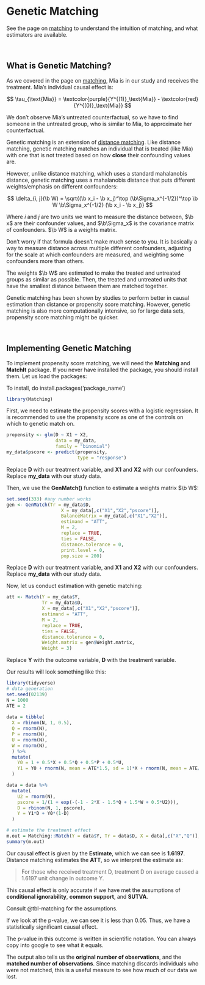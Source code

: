 # Genetic Matching {.unnumbered}

See the page on [matching](matching.qmd) to understand the intuition of matching, and what estimators are available.

<br />

## What is Genetic Matching?

As we covered in the page on [matching](matching.qmd), Mia is in our study and receives the treatment. Mia's individual causal effect is:

$$
\tau_{\text{Mia}} = \textcolor{purple}{Y^{(1)}_\text{Mia}} - \textcolor{red}{Y^{(0)}_\text{Mia}}
$$

We don't observe Mia's untreated counterfactual, so we have to find someone in the untreated group, who is similar to Mia, to approximate her counterfactual.

Genetic matching is an extension of [distance matching](distance.qmd). Like distance matching, genetic matching matches an individual that is treated (like Mia) with one that is not treated based on how **close** their confounding values are.

However, unlike distance matching, which uses a standard mahalanobis distance, genetic matching uses a mahalanobis distance that puts different weights/emphasis on different confounders:

$$
\delta_{i, j}(\b W) = \sqrt{(\b x_i - \b x_j)^\top (\b\Sigma_x^{-1/2})^\top \b W \b\Sigma_x^{-1/2}  (\b x_i - \b x_j)}
$$

::: aside
Where $i$ and $j$ are two units we want to measure the distance between, $\b x$ are their confounder values, and $\b\Sigma_x$ is the covariance matrix of confounders. $\b W$ is a weights matrix.
:::

Don't worry if that formula doesn't make much sense to you. It is basically a way to measure distance across multiple different confounders, adjusting for the scale at which confounders are measured, and weighting some confounders more than others.

The weights $\b W$ are estimated to make the treated and untreated groups as similar as possible. Then, the treated and untreated units that have the smallest distance between them are matched together.

Genetic matching has been shown by studies to perform better in causal estimation than distance or propensity score matching. However, genetic matching is also more computationally intensive, so for large data sets, propensity score matching might be quicker.

<br />

## Implementing Genetic Matching

To implement propensity score matching, we will need the **Matching** and **MatchIt** package. If you never have installed the package, you should install them. Let us load the packages:

::: aside
To install, do install.packages('package_name')
:::

```r
library(Matching)
```

First, we need to estimate the propensity scores with a logistic regression. It is recommended to use the propensity score as one of the controls on which to genetic match on.

```r
propensity <- glm(D ~ X1 + X2,
                  data = my_data,
                  family = "binomial")
my_data$pscore <- predict(propensity,
                          type = "response")
```

::: aside
Replace **D** with our treatment variable, and **X1** and **X2** with our confounders. Replace **my_data** with our study data.
:::

Then, we use the **GenMatch()** function to estimate a weights matrix $\b W$:

```r
set.seed(333) #any number works
gen <- GenMatch(Tr = my_data$D,
                    X = my_data[,c("X1","X2","pscore")],
                    BalanceMatrix = my_data[,c("X1","X2")],   
                    estimand = "ATT",
                    M = 2,
                    replace = TRUE,
                    ties = FALSE,
                    distance.tolerance = 0,
                    print.level = 0,
                    pop.size = 200)
```

::: aside
Replace **D** with our treatment variable, and **X1** and **X2** with our confounders. Replace **my_data** with our study data.
:::

Now, let us conduct estimation with genetic matching:

```r
att <- Match(Y = my_data$Y,
             Tr = my_data$D,
             X = my_data[,c("X1","X2","pscore")],
             estimand = "ATT",
             M = 2,
             replace = TRUE,
             ties = FALSE,
             distance.tolerance = 0,
             Weight.matrix = gen$Weight.matrix,
             Weight = 3)
```

::: aside
Replace **Y** with the outcome variable, **D** with the treatment variable.
:::

Our results will look something like this:

```r
library(tidyverse)
# data generation
set.seed(02139)
N = 1000
ATE = 2
  
data = tibble(
  X = rbinom(N, 1, 0.5),
  Q = rnorm(N),
  P = rnorm(N),
  U = rnorm(N), 
  W = rnorm(N),
  ) %>%
  mutate(
    Y0 = 1 + 0.5*X + 0.5*Q + 0.5*P + 0.5*U,
    Y1 = Y0 + rnorm(N, mean = ATE*1.5, sd = 1)*X + rnorm(N, mean = ATE/2)*(1-X)
  )

data = data %>%
  mutate(
    U2 = rnorm(N),
    pscore = 1/(1 + exp(-(-1 - 2*X - 1.5*Q + 1.5*W + 0.5*U2))),
    D = rbinom(N, 1, pscore),
    Y = Y1*D + Y0*(1-D)
  )

# estimate the treatment effect
m.out = Matching::Match(Y = data$Y, Tr = data$D, X = data[,c("X","Q")], M=1, BiasAdjust = TRUE, Weight = 2)
summary(m.out)
```

Our causal effect is given by the **Estimate**, which we can see is **1.6197**. Distance matching estimates the **ATT**, so we interpret the estimate as:

> For those who received treatment D, treatment D on average caused a 1.6197 unit change in outcome Y.

This causal effect is only accurate if we have met the assumptions of **conditional ignorability**, **common support**, and **SUTVA**.

::: aside
Consult @tbl-matching for the assumptions.
:::

If we look at the p-value, we can see it is less than 0.05. Thus, we have a statistically significant causal effect.

::: aside
The p-value in this outcome is written in scientific notation. You can always copy into google to see what it equals.
:::

The output also tells us the **original number of observations**, and the **matched number of observations**. Since matching discards individuals who were not matched, this is a useful measure to see how much of our data we lost.
